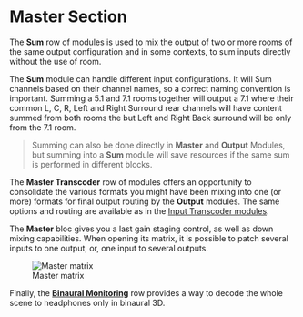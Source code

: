 # Master Section

The **Sum** row of modules is used to mix the output of two or more rooms of the same output configuration and in some contexts, to sum inputs directly without the use of room.

<!-- ![](https://raw.githubusercontent.com/FLUX-SE/doc_images/main/SpatR/Setup/ChannelBasedSession.jpg) -->

The **Sum** module can handle different input configurations.
It will Sum channels based on their channel names, so a correct naming convention is important.
Summing a 5.1 and 7.1 rooms together will output a 7.1 where their common L, C, R, Left and Right Surround rear channels will have content summed from both rooms the but Left and Right Back surround will be only from the 7.1 room.

> Summing can also be done directly in **Master** and **Output** Modules, but summing into a **Sum** module will save resources if the same sum is performed in different blocks.

The **Master Transcoder** row of modules offers an opportunity to consolidate the various formats you might have been mixing into one (or more) formats for final output routing by the **Output** modules.
The same options and routing are available as in the [Input Transcoder modules](Spat_Environment_Input_Transcoder_Modules.md).

The **Master** bloc gives you a last gain staging control, as well as down mixing capabilities. When opening its matrix, it is possible to patch several inputs to one output, or, one input to several outputs.

![Master matrix](https://raw.githubusercontent.com/FLUX-SE/doc_images/main/SpatR/Setup/MasterMatrix.png)

Finally, the [**Binaural Monitoring**](5_Spatialisation_Technology_5_1_Binaural_5_1_Binaural?id=binaural-monitoring-module.md) row provides a way to decode the whole scene to headphones only in binaural 3D.
